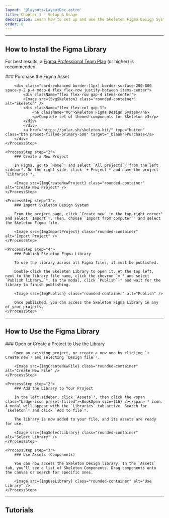 ```yaml
---
layout: '@layouts/LayoutDoc.astro'
title: Chapter 1 - Setup & Usage
description: Learn how to set up and use the Skeleton Figma Design System.
order: 0
---
```





---

## How to Install the Figma Library

For best results, a <a href="https://www.figma.com/pricing/#figma" class="chip preset-filled mx-1" target="_blank">Figma Professional Team Plan</a> (or higher) is recommended.

<Process>
    <ProcessStep step="1">
        ### Purchase the Figma Asset

        <div class="card-enhanced border-[1px] border-surface-200-800 space-y-2 p-4 md:p-8 flex flex-row justify-between items-center">
            <div className="flex flex-row gap-4 items-center">
            <Image src={SvgSkeleton} class="rounded-container" alt="Skeleton" />
            <div className="flex flex-col gap-1">
                <h6 className="h6">Skeleton Figma Design System</h6>
                <p>Complete set of themed components for Skeleton v3</p>
            </div>
            </div>
            <a href="https://polar.sh/skeleton-kit/" type="button" class="btn preset-filled-primary-500" target="_blank">Purchase</a>
        </div>
    </ProcessStep>

    <ProcessStep step="2">
        ### Create a New Project

        In Figma, go to `Home`¹ and select `All projects`² from the left sidebar². On the right side, click `+ Project`³ and name the project `Libraries`⁴.

        <Image src={ImgCreateNewProject} class="rounded-container" alt="Create New Project" />
    </ProcessStep>

    <ProcessStep step="3">
        ### Import Skeleton Design System

        From the project page, click `Create new` in the top-right corner⁵ and select `Import`⁶. Then, choose `Import from computer`⁷ and select the Skeleton Figma file.

        <Image src={ImgImportProject} class="rounded-container" alt="Import Project" />
    </ProcessStep>

    <ProcessStep step="4">
        ### Publish Skeleton Figma Library

        To use the library across all Figma files, it must be published.

        Double-click the Skeleton Library to open it. At the top left, next to the library file name, click the chevron `v`⁸ and select `Publish library…`⁹. In the modal, click `Publish`¹⁰ and wait for the library to finish publishing.

        <Image src={ImgPublish} class="rounded-container" alt="Publish" />

        Once published, you can access the Skeleton Figma Library in any of your projects.
    </ProcessStep>
</Process>

---

## How to Use the Figma Library

<Process>
    <ProcessStep step="1">
        ### Open or Create a Project to Use the Library

        Open an existing project, or create a new one by clicking `+ Create new`¹ and selecting `Design file`².

        <Image src={ImgCreateNewFile} class="rounded-container" alt="Create New File" />
    </ProcessStep>

    <ProcessStep step="2">
        ### Add the Library to Your Project

        In the left sidebar, click `Assets`³, then click the <span class="badge-icon preset-filled"><BookOpen size={16} /></span> ⁴ icon. A modal will appear with the `Libraries` tab active. Search for `skeleton`⁵ and click `Add to file`⁶.

        The library is now added to your file, and its assets are ready for use.

        <Image src={ImgSelectLibrary} class="rounded-container" alt="Select Library" />
    </ProcessStep>

    <ProcessStep step="3">
        ### Use Assets (Components)

        You can now access the Skeleton Design library. In the `Assets` tab, you’ll see a list of Skeleton Components. Drag components onto the canvas or search for specific ones.

        <Image src={ImgUseLibrary} class="rounded-container" alt="Use Library" />
    </ProcessStep>
</Process>

---

## Tutorials

<NavGrid collection="docs" path="tutorials/figma/" classes="md:grid-cols-1" />
